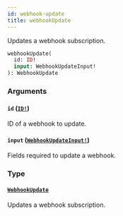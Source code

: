 ```yaml
---
id: webhook-update
title: webhookUpdate
---
```


Updates a webhook subscription.

```graphql
webhookUpdate(
  id: ID!
  input: WebhookUpdateInput!
): WebhookUpdate

```

### Arguments

#### `id` ([`ID!`](/developer/api-reference/scalars/id))

ID of a webhook to update.

#### `input` ([`WebhookUpdateInput!`](/developer/api-reference/inputs/webhook-update-input))

Fields required to update a webhook.

### Type

#### [`WebhookUpdate`](/developer/api-reference/objects/webhook-update)

Updates a webhook subscription.
